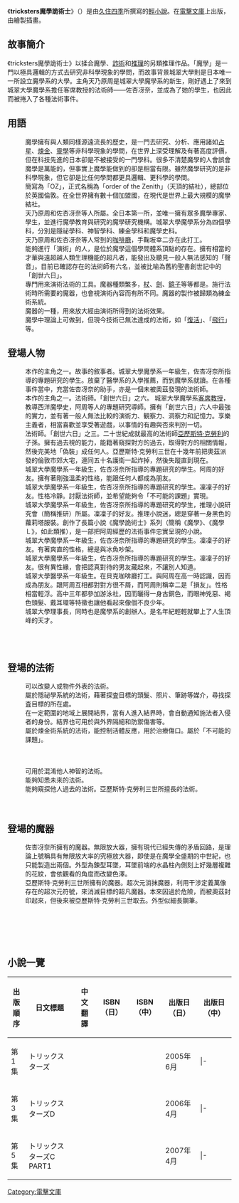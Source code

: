 {{Unreferenced |time=2011-02-02T07:22:44+00:00 }}
{{lowercase|title=tricksters魔學詭術士}}
{{Infobox animanga/Headerofja
|title= tricksters魔學詭術士
|image= 
|size= 
|caption= 
|japanese= トリックスターズ
|english= 
|kana= 
|romaji= 
|genre= [[推理|推理]]、[[魔法|魔法]]
}}
{{Infobox animanga/Novel
|輕小說= 是
|標題= 
|作者= [[久住四季|久住四季]]
|插圖= [[甘塩コメコ|甘塩コメコ]]
|出版社= {{flagicon|Japan}} [[MediaWorks|MediaWorks]]<br />{{flagicon|Taiwan}} [[台灣角川|台灣角川]]
|連載雜誌= 
|label= 
|發售日= 
|開始= 2005年6月
|結束= 2007年8月
|冊數= 全6冊
|話數= 
|其他= 
}}
{{Infobox animanga/Footerofja}}

《'''tricksters魔學詭術士'''》（{{lang-ja|トリックスターズ}}）是由[[久住四季|久住四季]]所撰寫的[[輕小說|輕小說]]。在[[電擊文庫|電擊文庫]]上出版，由{{lang|ja|[[甘塩コメコ|甘塩コメコ]]}}繪製插畫。

== 故事簡介 ==
《tricksters魔學詭術士》以揉合魔學、[[詐術|詐術]]和[[推理|推理]]的另類推理作品。「魔學」是一門以極具邏輯的方式去研究非科學現象的學問，而故事背景城翠大學則是日本唯一一所設立魔學系的大學。主角天乃原周是城翠大學魔學系的新生，剛好遇上了來到城翠大學魔學系擔任客席教授的法術師——佐杏冴奈，並成為了她的學生，也因此而被捲入了各種法術事件。

== 用語 ==
; {{nihongo|魔學|魔学}}
: 魔學擁有與人類同樣源遠流長的歷史，是一門去研究、分析、應用諸如[[占星|占星]]、[[煉金|煉金]]、[[靈學|靈學]]等非科學現象的學問，在世界上深受理解及有著高度評價，但在科技先進的日本卻是不被接受的一門學科。很多不清楚魔學的人會誤會魔學是萬能的，但事實上魔學能做到的卻是相當有限。雖然魔學研究的是非科學現象，但它卻是比任何學問都更具邏輯、更科學的學問。
; {{nihongo|奧茲|OZ（オズ）}}
: 簡寫為「OZ」，正式名稱為「order of the Zenith」（天頂的結社），總部位於英國倫敦。在全世界擁有數十個加盟國，在現代是世界上最大規模的魔學結社。
; {{nihongo|城翠大學魔學系|城翠大学魔学部}}
: 天乃原周和佐杏冴奈等人所屬。全日本第一所，並唯一擁有眾多魔學專家、學生，並進行魔學教育與研究的魔學研究機構。城翠大學魔學系分為四個學科，分別是隱祕學科、神智學科、練金學科和魔學史科。
; {{nihongo|貝克咖啡廳|喫茶店ベイカー}}
: 天乃原周和佐杏冴奈等人常到的[[咖啡廳|咖啡廳]]，手鞠坂幸二亦在此打工。
; {{nihongo|法術師|魔術師}}
: 能夠進行「演術」的人，是位於魔學這個學問體系頂點的存在。擁有相當的才華與遠超越人類生理機能的超凡者，能發出及聽見一般人無法感知的「聲音」。目前已確認存在的法術師有六名，並被比喻為舊約聖書創世記中的「創世六日」。
; {{nihongo|魔器|魔器（インスト）}}
: 專門用來演術法術的工具。魔器種類繁多，[[杖|杖]]、[[劍|劍]]、[[鏡子|鏡子]]等等都是。施行法術時所需要的魔器，也會視演術內容而有所不同。魔器的製作被歸類為練金術系統。
; {{nihongo|增幅器|増幅器（アンプ）}}
: 魔器的一種，用來放大經由演術所得到的法術效果。
; {{nihongo|「不可能的課題」|『不可能命題』（ロスト・タスク）}}
: 魔學中理論上可做到，但現今技術已無法達成的法術，如「[[復活|復活]]」、「[[飛行|飛行]]」等。

== 登場人物 ==
; {{nihongo|天乃原周|天乃原　周（あまのはら　あまね）}}
: 本作的主角之一。故事的敘事者。城翠大學魔學系一年級生，佐杏冴奈所指導的專題研究的學生。放棄了醫學系的入學推薦，而到魔學系就讀。在各種事件當中，充當佐杏冴奈的助手，亦是一個未被奧茲發現的法術師。
; {{nihongo|佐杏冴奈|佐杏　冴奈（さきょう　しいな）}}
: 本作的主角之一。法術師。「創世六日」之六。 城翠大學魔學系[[客席教授|客席教授]]，教導西洋魔學史，阿周等人的專題研究導師。擁有「創世六日」六人中最強的實力，並有著一般人無法比較的演術力、観察力、洞察力和記憶力。享樂主義者，相當喜歡並享受著遊戲，以事情的有趣與否來判別一切。
; {{nihongo|亞歷斯特·克勞利三世|アレイスター・クロウリー3世}}
: 法術師。「創世六日」之三。二十世紀成就最高的法術師[[亞歷斯特·克勞利|亞歷斯特·克勞利]]的子孫。擁有過去視的能力，能籍著窺探對方的過去，取得對方的相關情報，然後完美地「偽裝」成任何人。亞歷斯特·克勞利三世在十幾年前把奧茲派發的倫敦市郊大宅，連同五十名護衛一起炸掉，然後失蹤直到現在。
; {{nihongo|三嘉村凜凜子|三嘉村　凛々子（みかむら　りりこ）}}
: 城翠大學魔學系一年級生，佐杏冴奈所指導的專題研究的學生。阿周的好友。擁有著剛強溫柔的性格，能跟任何人都成為朋友。
; {{nihongo|在真冰魚|在真　氷魚（ありざね　ひお）}}
: 城翠大學魔學系一年級生，佐杏冴奈所指導的專題研究的學生。凜凜子的好友。性格冷靜。討厭法術師，並希望能夠令「不可能的課題」實現。
; {{nihongo|扇谷印南|扇谷　いみな（おうぎがやつ　いみな）}}
: 城翠大學魔學系一年級生，佐杏冴奈所指導的專題研究的學生，推理小說研究會（簡稱推研）所屬。凜凜子的好友。推理小說迷，總是穿著一身黑色的蘿莉塔服裝。創作了長篇小說《魔學詭術士》系列（簡稱《魔學》、《魔學Ｌ》，如此類推），是一部把阿周經歷的法術事件忠實呈現的小說。
; {{nihongo|酒匂理惠|酒匂　理恵（さこう　りえ）}}
: 城翠大學魔學系一年級生，佐杏冴奈所指導的專題研究的學生。凜凜子的好友。有著爽直的性格，總是與冰魚吵架。
; {{nihongo|午沼千里|午沼　千里（ひぬま　ちさと）}}
: 城翠大學魔學系一年級生，佐杏冴奈所指導的專題研究的學生。凜凜子的好友。很有異性緣，會把認真對待的男友藏起來，不讓別人知道。
; {{nihongo|手鞠坂幸二|手鞠坂　幸二（てまりざか　こうじ）}}
: 城翠大學醫學系一年級生。在貝克咖啡廳打工。與阿周在高一時認識，因而成為朋友。跟阿周互相都對對方很不屑，而阿周則稱幸二是「損友」。性格相當輕浮。高中三年都參加游泳社，因而曬得一身古銅色，而眼神兇惡、褐色頭髮、戴耳環等特徵也讓他看起來像個不良少年。
; {{nihongo|藥歌玲|薬歌　玲（くすこ　れい）}}
: 城翠大學理事長，同時也是魔學系的創辦人。是名年紀輕輕就攀上了人生頂峰的天才。
; {{nihongo||サイモン・L・スミスクライン}}
; {{nihongo||ジュノー・L・スミスクライン}}
; {{nihongo||蓮見曜子}}
; {{nihongo||小比類　まき}}

== 登場的法術 ==
; {{nihongo|偽裝|偽装（ぎそう）}}
: 可以改變人或物件外表的法術。
; {{nihongo|探査|探査（たんさ）}}
: 屬於隱祕學系統的法術，藉著探査目標的頭髮、照片、筆跡等媒介，尋找探査目標的所在處。
; {{nihongo|結界|結界（けっかい）}}
: 在一定範圍的地域上展開結界，當有人進入結界時，會自動通知施法者入侵者的身份。結界也可用於與外界隔絕和防禦傷害等。
; {{nihongo|治療|治癒（ちゆ）}}
: 屬於煉金術系統的法術，能控制活體反應，用於治療傷口。屬於「不可能的課題」。
; {{nihongo||蘇生（そせい）}}
; {{nihongo||再生（さいせい）}}
; {{nihongo||召喚（しょうかん）}}
; {{nihongo|暗示|暗示（あんじ）}}
: 可用於混淆他人神智的法術。
; {{nihongo|未來視|未来視}}
: 能夠知悉未來的法術。
; {{nihongo|過去視|過去視}}
: 能夠窺探他人過去的法術。亞歷斯特·克勞利三世所擅長的法術。
; {{nihongo||元素干渉}}
; {{nihongo||使役（しえき）}}
; {{nihongo||同調}}

== 登場的魔器 ==
; {{nihongo|勒默西埃的水晶|ルメルシエの水晶}}
: 佐杏冴奈所擁有的魔器。無限放大器，擁有現代已經失傳的矛盾回路，是理論上號稱具有無限放大率的究極放大器，即使是在魔學全盛期的中世紀，也只能製造出兩個。外型為鍊型耳墜，耳墜前端的水晶柱內側刻上好幾層複雜的花紋，會依觀看的角度而改變色澤。
; {{nihongo|帕拉塞爾蘇斯的魔劍|パラケルススの魔剣}}
: 亞歷斯特·克勞利三世所擁有的魔器。超次元消抹魔器，利用干涉定義萬像存在的超次元符號，來消滅目標的超凡魔器。本來因過於危險，而被奧茲封印起來，但後來被亞歷斯特·克勞利三世取去。外型似細長鋼筆。
; {{nihongo||アンダルシアの炉（魔器）}}
; {{nihongo||ジャネの壷(魔器)}}
; {{nihongo||カナリーの寝台（魔器）}}
; {{nihongo||ヴァリアンテの棺}}
; {{nihongo||ロセッティの写本（魔器）}}
; {{nihongo||クロウリーの銀星（増幅器）}}

==小說一覽==
{| border="0"  cellpadding="3px" style="border: 1px solid #999; background-color:#FFFFFF; "
|-align="center" bgcolor="#cccccc"
! 出版<BR>順序
! 日文標題
! 中文翻譯
! ISBN（日）
! ISBN（中）
! 出版日（日）
! 出版日（中）
|-----
| 第1集
| トリックスターズ 
| 
| 
| 
| 2005年6月
| 
|- {{grey row}}
| 第2集
| トリックスターズL 
| 
| 
|
| 2005年11月
| 
|-----
| 第3集
| トリックスターズD 
| 
| 
| 
| 2006年4月
| 
|- {{grey row}}
| 第4集
| トリックスターズM 
| 
| 
| 
| 2006年8月
| 
|-----
| 第5集
| トリックスターズC PART1
| 
| 
| 
| 2007年4月
| 
|- {{grey row}}
| 第6集
| トリックスターズC PART2 
| 
| 
| 
| 2007年5月
| 
|}

[[Category:電擊文庫|Category:電擊文庫]]